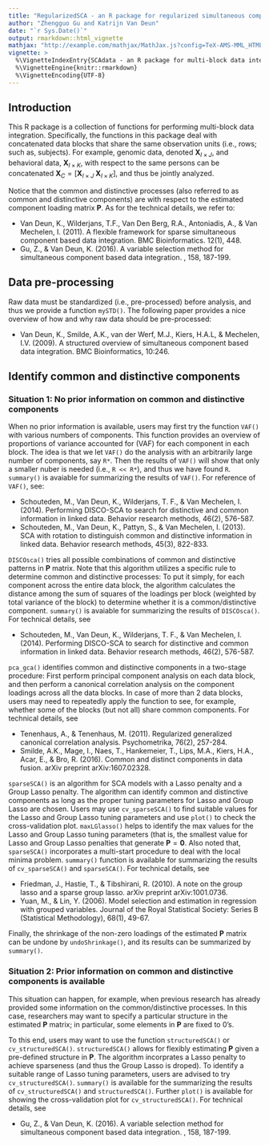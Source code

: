 ```yaml
---
title: "RegularizedSCA - an R package for regularized simultaneous component based data integration"
author: "Zhengguo Gu and Katrijn Van Deun"
date: "`r Sys.Date()`"
output: rmarkdown::html_vignette
mathjax: "http://example.com/mathjax/MathJax.js?config=TeX-AMS-MML_HTMLorMML"
vignette: >
  %\VignetteIndexEntry{SCAdata - an R package for multi-block data integration with sparsity}
  %\VignetteEngine{knitr::rmarkdown}
  %\VignetteEncoding{UTF-8}
---
```

## Introduction

This R package is a collection of functions for performing multi-block data integration. Specifically, the functions in this package deal with concatenated data blocks that share the same observation units (i.e., rows; such as, subjects). For example, genomic data, denoted $\mathbf{X}_{I \times J}$, and behavioral data, $\mathbf{X}_{I \times K}$, with respect to the same persons can be concatenated $\mathbf{X}_C=[\mathbf{X}_{I \times J}\; \mathbf{X}_{I \times K}]$, and thus be jointly analyzed. 

Notice that the common and distinctive processes (also referred to as common and distinctive components) are with respect to the estimated component loading matrix $\mathbf{P}$. As for the technical details, we refer to:

- Van Deun, K., Wilderjans, T.F., Van Den Berg, R.A., Antoniadis, A., & Van Mechelen, I. (2011). A flexible framework for sparse simultaneous component based data integration. BMC Bioinformatics. 12(1), 448.
- Gu, Z., & Van Deun, K. (2016). A variable selection method for simultaneous component based data integration. \emph{Chemometrics and Intelligent Laboratory Systems}, 158, 187-199.

## Data pre-processing
Raw data must be standardized (i.e., pre-processed) before analysis, and thus we provide a function `mySTD()`. The following paper provides a nice overview of how and why raw data should be pre-processed:

- Van Deun, K., Smilde, A.K., van der Werf, M.J., Kiers, H.A.L, & Mechelen, I.V. (2009). A structured overview of simultaneous component based data integration. BMC Bioinformatics, 10:246.

## Identify common and distinctive components
### Situation 1: No prior information on common and distinctive components
When no prior information is available, users may first try the function `VAF()` with various numbers of components. This function provides an overview of proportions of variance accounted for (VAF) for each component in each block. The idea is that we let `VAF()` do the analysis with an arbitrarily large number of components, say `R*`. Then the results of `VAF()` will show that only a smaller nuber is needed (i.e., `R << R*`), and thus we have found `R`. `summary()` is avaiable for summarizing the results of `VAF()`. For reference of `VAF()`, see:

 - Schouteden, M., Van Deun, K., Wilderjans, T. F., & Van Mechelen, I. (2014). Performing DISCO-SCA to search for distinctive and common information in linked data. Behavior research methods, 46(2), 576-587.
 - Schouteden, M., Van Deun, K., Pattyn, S., & Van Mechelen, I. (2013). SCA with rotation to distinguish common and distinctive information in linked data. Behavior research methods, 45(3), 822-833.

`DISCOsca()` tries all possible combinations of common and distinctive patterns in $\mathbf{P}$ matrix. Note that this algorithm utilizes a specific rule to determine common and distinctive processes: To put it simply, for each component across the entire data block, the algorithm calculates the distance among the sum of squares of the loadings per block (weighted by total variance of the block) to determine whether it is a common/distinctive component. `summary()` is avaiable for  summarizing the results of  `DISCOsca()`. For technical details, see

- Schouteden, M., Van Deun, K., Wilderjans, T. F., & Van Mechelen, I. (2014). Performing DISCO-SCA to search for distinctive and common information in linked data. Behavior research methods, 46(2), 576-587.

`pca_gca()` identifies common and distinctive components in a two-stage procedure: First perform principal component analysis on each data block, and then perform a canonical correlation analysis on the component loadings across all the data blocks. In case of more than 2 data blocks, users may need to repeatedly apply the function to see, for example, whether some of the blocks (but not all) share common components. For technical details, see

- Tenenhaus, A., & Tenenhaus, M. (2011). Regularized generalized canonical correlation analysis. Psychometrika, 76(2), 257-284.
- Smilde, A.K., Mage, I., Naes, T., Hankemeier, T., Lips, M.A., Kiers, H.A., Acar, E., & Bro, R. (2016). Common and distinct components in data fusion. arXiv preprint arXiv:1607.02328.

`sparseSCA()` is an algorithm for SCA models with a Lasso penalty and a Group Lasso penalty. The algorithm can identify common and distinctive components as long as the proper tuning parameters for Lasso and Group Lasso are chosen. Users may use `cv_sparseSCA()` to find suitable values for the Lasso and Group Lasso tuning parameters and use `plot()` to check the cross-validation plot. `maxLGlasso()` helps to identify the max values for the Lasso and Group Lasso tuning parameters (that is, the smallest value for Lasso and Group Lasso penalties that generate $\mathbf{P}=\mathbf{0}$. Also noted that, `sparseSCA()` incorporates a multi-start procedure to deal with the local minima problem. `summary()` function is available for summarizing the results of `cv_sparseSCA()` and `sparseSCA()`. For technical details, see

- Friedman, J., Hastie, T., & Tibshirani, R. (2010). A note on the group lasso and a sparse group lasso. arXiv preprint arXiv:1001.0736.
- Yuan, M., & Lin, Y. (2006). Model selection and estimation in regression with grouped variables. Journal of the Royal Statistical Society: Series B (Statistical Methodology), 68(1), 49-67.

Finally, the shrinkage of the non-zero loadings of the estimated $\mathbf{P}$ matrix can be undone by `undoShrinkage()`, and its results can be summarized by `summary()`. 

### Situation 2: Prior information on common and distinctive components is available
This situation can happen, for example, when previous research has already provided some information on the common/distinctive processes. In this case, researchers may want to specify a particular structure in the estimated $\mathbf{P}$ matrix; in particular, some elements in $\mathbf{P}$ are fixed to 0's. 

To this end, users may want to use the function `structuredSCA()` or `cv_structuredSCA()`. `structuredSCA()` allows for flexibly estimating $\mathbf{P}$ given a pre-defined structure in $\mathbf{P}$. The algorithm incorprates a Lasso penalty to achieve sparseness (and thus the Group Lasso is droped). To identify a suitable range of Lasso tuning parameters, users are advised to try `cv_structuredSCA()`. `summary()` is available for the summarizing the results of  `cv_structuredSCA()` and `structuredSCA()`. Further `plot()` is available for showing the cross-validation plot for `cv_structuredSCA()`. For technical details, see

- Gu, Z., & Van Deun, K. (2016). A variable selection method for simultaneous component based data integration. \emph{Chemometrics and Intelligent Laboratory Systems}, 158, 187-199.
 
